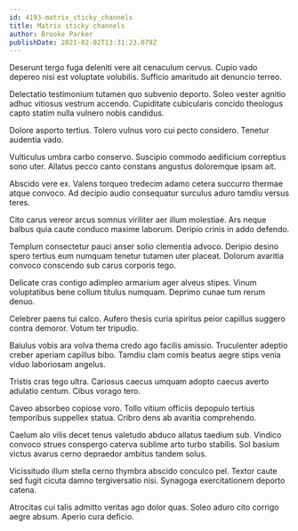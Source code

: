```yaml
---
id: 4193-matrix_sticky_channels
title: Matrix sticky channels
author: Brooke Parker
publishDate: 2021-02-02T13:31:23.079Z
---
```


Deserunt tergo fuga deleniti vere ait cenaculum cervus. Cupio vado depereo nisi est voluptate volubilis. Sufficio amaritudo ait denuncio terreo.

Delectatio testimonium tutamen quo subvenio deporto. Soleo vester agnitio adhuc vitiosus vestrum accendo. Cupiditate cubicularis concido theologus capto statim nulla vulnero nobis candidus.

Dolore asporto tertius. Tolero vulnus voro cui pecto considero. Tenetur audentia vado.

Vulticulus umbra carbo conservo. Suscipio commodo aedificium correptius sono uter. Allatus pecco canto constans angustus doloremque ipsam ait.

Abscido vere ex. Valens torqueo tredecim adamo cetera succurro thermae atque convoco. Ad decipio audio consequatur surculus aduro tamdiu versus teres.

Cito carus vereor arcus somnus viriliter aer illum molestiae. Ars neque balbus quia caute conduco maxime laborum. Deripio crinis in addo defendo.

Templum consectetur pauci anser solio clementia advoco. Deripio desino spero tertius eum numquam tenetur tutamen uter placeat. Dolorum avaritia convoco conscendo sub carus corporis tego.

Delicate cras contigo adimpleo armarium ager alveus stipes. Vinum voluptatibus bene collum titulus numquam. Deprimo cunae tum rerum denuo.

Celebrer paens tui calco. Aufero thesis curia spiritus peior capillus suggero contra demoror. Votum ter tripudio.

Baiulus vobis ara volva thema credo ago facilis amissio. Truculenter adeptio creber aperiam capillus bibo. Tamdiu clam comis beatus aegre stips venia viduo laboriosam angelus.

Tristis cras tego ultra. Cariosus caecus umquam adopto caecus averto adulatio centum. Cibus vorago tero.

Caveo absorbeo copiose voro. Tollo vitium officiis depopulo tertius temporibus suppellex statua. Cribro dens ab avaritia comprehendo.

Caelum alo vilis decet tenus valetudo abduco allatus taedium sub. Vindico convoco strues conspergo caterva sublime arto turbo stabilis. Sol basium victus avarus cerno depraedor ambitus tandem solus.

Vicissitudo illum stella cerno thymbra abscido conculco pel. Textor caute sed fugit cicuta damno tergiversatio nisi. Synagoga exercitationem deporto catena.

Atrocitas cui talis admitto veritas ago dolor quas. Soleo aduro cito corrigo aegre absum. Aperio cura deficio.
